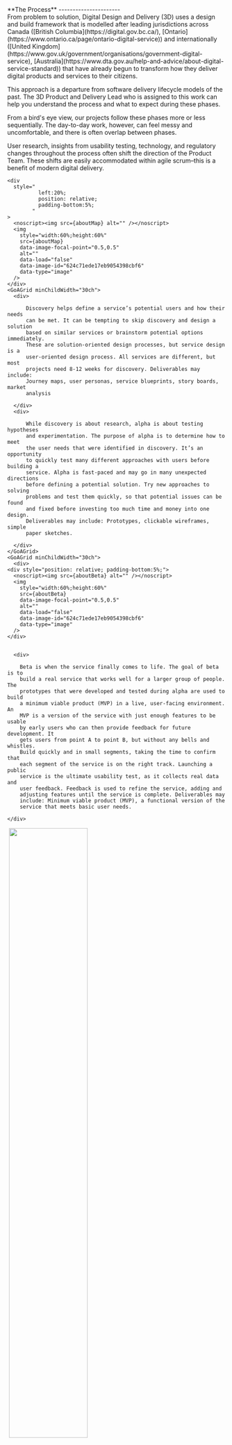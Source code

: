 

<main>
    <div>
    **<span style="color:  var(--goa-color-brand-dark);">The Process</span>**
    ----------------------
    <GoAGrid minChildWidth="30ch">
      <div>
       From problem to solution, Digital Design and Delivery (3D) uses a design and build framework that is modelled after leading jurisdictions across Canada ([British Columbia](https://digital.gov.bc.ca/), [Ontario](https://www.ontario.ca/page/ontario-digital-service)) and internationally ([United Kingdom](https://www.gov.uk/government/organisations/government-digital-service), [Australia](https://www.dta.gov.au/help-and-advice/about-digital-service-standard)) that have already begun to transform how they deliver digital products and services to their citizens.

This approach is a departure from software delivery lifecycle models of the past. The 3D Product and Delivery Lead who is assigned to this work can help you understand the process and what to expect during these phases.
</div>
<div>
From a bird's eye view, our projects follow these phases more or less sequentially. The day-to-day work, however, can feel messy and uncomfortable, and there is often overlap between phases.

User research, insights from usability testing, technology, and regulatory changes throughout the process often shift the direction of the Product Team. These shifts are easily accommodated within agile scrum–this is a benefit of modern digital delivery.
</div>
</GoAGrid>

    <div
      style="
              left:20%;
              position: relative;
              padding-bottom:5%;
            "
    >
      <noscript><img src={aboutMap} alt="" /></noscript>
      <img
        style="width:60%;height:60%"
        src={aboutMap}
        data-image-focal-point="0.5,0.5"
        alt=""
        data-load="false"
        data-image-id="624c71ede17eb9054398cbf6"
        data-type="image"
      />
    </div>
    <GoAGrid minChildWidth="30ch">
      <div>

          Discovery helps define a service’s potential users and how their needs
          can be met. It can be tempting to skip discovery and design a solution
          based on similar services or brainstorm potential options immediately.
          These are solution-oriented design processes, but service design is a
          user-oriented design process. All services are different, but most
          projects need 8-12 weeks for discovery. Deliverables may include:
          Journey maps, user personas, service blueprints, story boards, market
          analysis

      </div>
      <div>

          While discovery is about research, alpha is about testing hypotheses
          and experimentation. The purpose of alpha is to determine how to meet
          the user needs that were identified in discovery. It’s an opportunity
          to quickly test many different approaches with users before building a
          service. Alpha is fast-paced and may go in many unexpected directions
          before defining a potential solution. Try new approaches to solving
          problems and test them quickly, so that potential issues can be found
          and fixed before investing too much time and money into one design.
          Deliverables may include: Prototypes, clickable wireframes, simple
          paper sketches.

      </div>
    </GoAGrid>
    <GoAGrid minChildWidth="30ch">
      <div>
    <div style="position: relative; padding-bottom:5%;">
      <noscript><img src={aboutBeta} alt="" /></noscript>
      <img
        style="width:60%;height:60%"
        src={aboutBeta}
        data-image-focal-point="0.5,0.5"
        alt=""
        data-load="false"
        data-image-id="624c71ede17eb9054398cbf6"
        data-type="image"
      />
    </div>


      <div>

        Beta is when the service finally comes to life. The goal of beta is to
        build a real service that works well for a larger group of people. The
        prototypes that were developed and tested during alpha are used to build
        a minimum viable product (MVP) in a live, user-facing environment. An
        MVP is a version of the service with just enough features to be usable
        by early users who can then provide feedback for future development. It
        gets users from point A to point B, but without any bells and whistles.
        Build quickly and in small segments, taking the time to confirm that
        each segment of the service is on the right track. Launching a public
        service is the ultimate usability test, as it collects real data and
        user feedback. Feedback is used to refine the service, adding and
        adjusting features until the service is complete. Deliverables may
        include: Minimum viable product (MVP), a functional version of the
        service that meets basic user needs.

    </div>

  </div>
    <div>
      <div style="position: relative; padding-bottom:5%;">
        <noscript><img src={about_8} alt="" /></noscript>
        <img
          style="width:60%;height:60%"
          src={about_8}
          data-image-focal-point="0.5,0.5"
          alt=""
          data-load="false"
          data-image-id="624c71ede17eb9054398cbf6"
          data-type="image"
        />
      </div>
     
        Live begins when the service has reached a point of maturity and all of
        the main features in the backlog have been built. Feedback mechanisms
        are built in to ensure users can share their experience, which informs
        future feature development and improvements. The goal of live is to use
        analytics, research, and testing to continuously find and address
        problems that users have. Once problems are uncovered, conduct research
        to understand the issue. Prototype, test and build new features to
        improve the service. Deliverables may include: Live product, available
        to all primary users.
     
    </div>
    </GoAGrid>
  </div>
</main>

